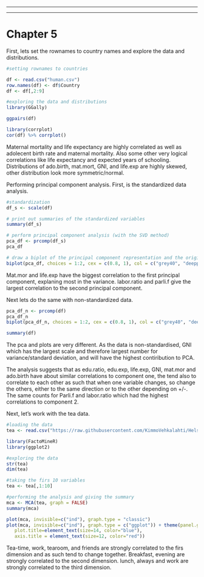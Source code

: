 ------------------------------------------------------------------------

------------------------------------------------------------------------

# Chapter 5

First, lets set the rownames to country names and explore the data and distributions.

```r
#setting rownames to countries

df <- read.csv("human.csv")
row.names(df) <- df$Country
df <- df[,2:9]

#exploring the data and distributions
library(GGally)

ggpairs(df)

library(corrplot)
cor(df) %>% corrplot()
```

Maternal mortality and life expectancy are highly correlated as well as adolecent birth rate and maternal mortality. Also some other very logical correlations like life expectancy and expected years of schooling. Distributions of ado.birth, mat.mort, GNI, and life.exp are highly skewed, other distribution look more symmetric/normal.

Performing principal component analysis. First, is the standardized data analysis.

```r
#standardization
df_s <- scale(df)

# print out summaries of the standardized variables
summary(df_s)

# perform principal component analysis (with the SVD method)
pca_df <- prcomp(df_s)
pca_df

# draw a biplot of the principal component representation and the original variables
biplot(pca_df, choices = 1:2, cex = c(0.8, 1), col = c("grey40", "deeppink2"))

```

Mat.mor and life.exp have the biggest correlation to the first principal component, explaning most in the variance. labor.ratio and parli.f give the largest correlation to the second principal component.

Next lets do the same with non-standardized data.

```r
pca_df_n <- prcomp(df)
pca_df_n
biplot(pca_df_n, choices = 1:2, cex = c(0.8, 1), col = c("grey40", "deeppink2"))

summary(df)
```

The pca and plots are very different. As the data is non-standardised, GNI which has the largest scale and therefore largest number for variance/standard deviation, and will have the highest contiribution to PCA.

The analysis suggests that as edu.ratio, edu.exp, life.exp, GNI, mat.mor and ado.birth have about similar correlations to component one, the tend also to correlate to each other as such that when one variable changes, so change the others, either to the same direction or to the other depending on +/-. The same counts for Parli.f and labor.ratio which had the highest correlations to component 2.

Next, let's work with the tea data.

```r
#loading the data
tea <- read.csv("https://raw.githubusercontent.com/KimmoVehkalahti/Helsinki-Open-Data-Science/master/datasets/tea.csv", stringsAsFactors = TRUE)

library(FactoMineR)
library(ggplot2)

#exploring the data
str(tea)
dim(tea)

#taking the firs 10 variables
tea <- tea[,1:10]

#performing the analysis and giving the summary
mca <- MCA(tea, graph = FALSE)
summary(mca)

plot(mca, invisible=c("ind"), graph.type = "classic")
plot(mca, invisible=c("ind"), graph.type = c("ggplot")) + theme(panel.grid.major = element_blank(),
   plot.title=element_text(size=14, color="blue"),
   axis.title = element_text(size=12, color="red"))
```

Tea-time, work, tearoom, and friends are strongly correlated to the firs dimension and as such tend to change together. Breakfast, evening are strongly correlated to the second dimension. lunch, always and work are strongly correlated to the third dimension.
